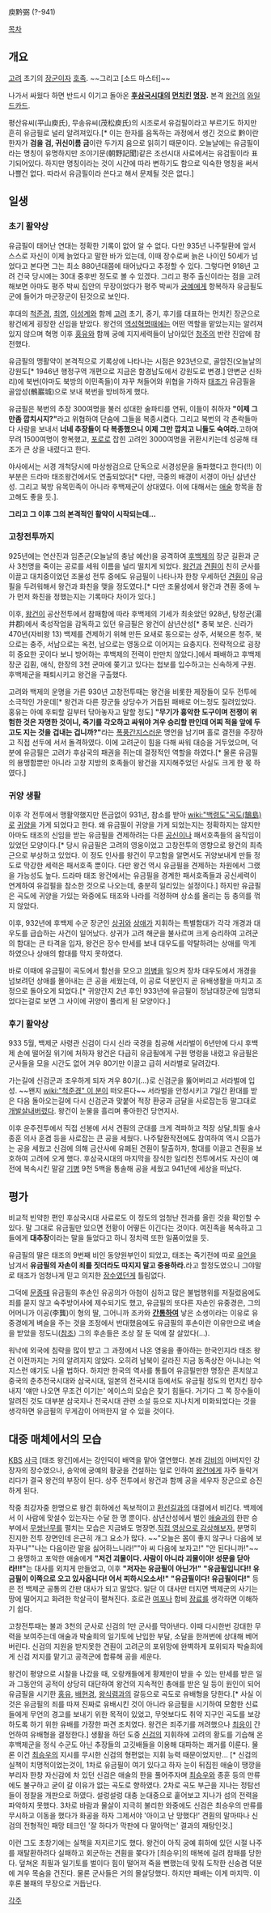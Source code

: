 庾黔弼
(?-941)

[[목차]]
== 개요 ==
[[고려]] 초기의 [[장군]]이자 [[호족]]. ~~그리고 [소드 마스터]~~

나가서 싸웠다 하면 반드시 이기고 돌아온 '''[[후삼국시대]]의 [[먼치킨]] [[명장]].''' 본격 [[왕건]]의 [[와일드카드]].

평산유씨(平山庾氏), 무송유씨(茂松庾氏)의 시조로서 유검필이라고 부르기도 하지만 흔히 유금필로 널리 알려져있다.[* 이는 한자를 음독하는 과정에서 생긴 것으로 黔이란 한자가 '''검을 검, 귀신이름 금'''이란 두가지 음으로 읽히기 때문이다. 오늘날에는 유금필이라는 명칭이 유명하지만 조야기문(朝野記聞)같은 조선시대 사료에서는 유검필이라 표기되어있다. 하지만 명칭이라는 것이 시간에 따라 변하기도 함으로 익숙한 명칭을 써서 나쁠건 없다. 따라서 유금필이라 쓴다고 해서 문제될 것은 없다.]

== 일생 ==
=== 초기 활약상 ===
유금필이 태어난 연대는 정확한 기록이 없어 알 수 없다. 다만 935년 나주탈환에 앞서 스스로 자신이 이제 늙었다고 말한 바가 있는데, 이때 장수로써 늙은 나이인 50세가 넘었다고 본다면 그는 최소 880년대쯤에 태어났다고 추정할 수 있다. 그렇다면 918년 고려 건국 당시에는 30대 중후반 정도로 볼 수 있겠다. 그리고 평주 출신이라는 점을 고려해보면 아마도 평주 박씨 집안의 무장이었다가 평주 박씨가 [[궁예]]에게 항복하자 유금필도 군에 들어가 마군장군이 된것으로 보인다.

후대의 [[척준경]], [[최영]], [[이성계]]와 함께 [[고려]] 초기, 중기, 후기를 대표하는 먼치킨 장군으로 왕건에게 굉장한 신임을 받았다. 왕건의 [[역성혁명]]때에는 어떤 역할을 맡았는지는 알려져 있지 않으며 혁명 이후 [[홍유]]와 함께 궁예 지지세력들이 남아있던 [[청주]]의 반란 진압에 참전했다.

유금필의 맹활약이 본격적으로 기록상에 나타나는 시점은 923년으로, 골암진(오늘날의 강원도[* 1946년 행정구역 개편으로 지금은 함경남도에서 강원도로 변경.] 안변군 신좌리)에 북번(아마도 북방의 이민족들)이 자꾸 쳐들어와 위협을 가하자 [[태조]]가 유금필을 골암성(鶻巖城)으로 보내 북번을 방비하게 했다. 

유금필은 북번의 추장 300여명을 불러 성대한 술파티를 연뒤, 이들이 취하자 '''"이제 그만좀 깝치시지?"'''라고 위협하여 단숨에 그들을 복종시켰다. 그리고 북번의 각 촌락들마다 사람을 보내서 '''너네 추장들이 다 복종했으니 이제 그만 깝치고 니들도 숙여라.'''고하여 무려 1500여명이 항복했고, [[포로]]로 잡힌 고려인 3000여명을 귀환시키는데 성공해 태조가 큰 상을 내렸다고 한다.

야사에서는 서경 개척당시에 마상쌍검으로 단독으로 서경성문을 돌파했다고 한다(!!)
이 부분은 드라마 태조왕건에서도 연출되었다[* 다만, 극중의 배경이 서경이 아닌 삼년산성. 그리고 북방 유목민족이 아니라 후백제군이 상대였다. 이에 대해서는 [[애술]] 항목을 참고해도 좋을 듯.].

'''그리고 그 이후 그의 본격적인 활약이 시작되는데...'''

=== 고창전투까지 ===
925년에는 연산진과 임존군(오늘날의 충남 예산)을 공격하여 [[후백제]]의 장군 길환과 군사 3천명을 죽이는 공로를 세워 이름을 널리 떨치게 되었다. [[왕건]]과 [[견훤]]이 친히 군사를 이끌고 대치중이었던 조물성 전투 중에도 유금필이 나타나자 한창 우세하던 [[견훤]]이 유금필을 두려워해서 왕건과 화친을 맺을 정도였다.[* 다만 조물성에서 왕건과 견훤 중에 누가 먼저 화친을 정했는지는 기록마다 차이가 있다.]

이후, [[왕건]]이 공산전투에서 참패함에 따라 후백제의 기세가 최솟았던 928년, 탕정군(湯井郡)에서 축성작업을 감독하고 있던 유금필은 왕건이 삼년산성[* 충북 보은. 신라가 470년(자비왕 13) 백제를 견제하기 위해 만든 요새로 동으로는 상주, 서북으론 청주, 북으로는 충주, 서남으로는 옥천, 남으로는 영동으로 이어지는 요충지다. 전략적으로 굉장히 중요한 곳이다 보니 방어하는 후백제의 전력이 만만치 않았다.]에서 패배하고 후백제 장군 김훤, 애식, 한장의 3천 군마에 쫒기고 있다는 첩보를 입수하고는 신속하게 구원. 후백제군을 패퇴시키고 왕건을 구출했다.

고려와 백제의 운명을 가른 930년 고창전투때는 왕건을 비롯한 제장들이 모두 전투에 소극적인 가운데[* 왕건과 다른 장군들 상당수가 거듭된 패배로 어느정도 질려있었다. 홍유는 아예 후퇴할 길부터 닦아놓자고 말할 정도] '''"무기가 흉악한 도구이며 전쟁이 위험한 것은 자명한 것이니, 죽기를 각오하고 싸워야 겨우 승리할 판인데 어찌 적을 앞에 두고도 지는 것을 겁내는 겁니까?"'''라는 [[폭풍간지]]스러운 명언을 남기며 홀로 결전을 주장하고 직접 선두에 서서 돌격하였다. 이에 고려군이 힘을 다해 싸워 대승을 거두었으며, 덕분에 유금필은 고려가 후삼국의 패권을 쥐는데 결정적인 역할을 하였다.[* 물론 유금필의 용맹함뿐만 아니라 고창 지방의 호족들이 왕건을 지지해주었던 사실도 크게 한 몫 하였다.]

=== 귀양 생활 === 
이후 각 전투에서 맹활약했지만 뜬금없이 931년, 참소를 받아 [[wiki:"백령도"곡도(鵠島)]]로 [[귀양]]을 가게 되었다고 한다. 왜 유금필이 귀양을 가게 되었는지는 정확하지는 않지만 아마도 태조의 신임을 받는 유금필을 견제하려는 다른 [[공신]]이나 패서호족들의 움직임이 있었던 모양이다.[* 당시 유금필은 고려의 영웅이었고 고창전투의 영향으로 왕건의 최측근으로 부상하고 있었다. 이 정도 인사를 왕건이 무고함을 알면서도 귀양보내게 만들 정도로 막강한 세력은 패서호족 뿐이다. 다만 왕건 역시 유금필을 견제하는 차원에서 그랬을 가능성도 높다. 드라마 태조 왕건에서는 유금필을 경계한 패서호족들과 공신세력이 연계하여 유검필을 참소한 것으로 나오는데, 충분히 일리있는 설정이다.] 하지만 유금필은 곡도에 귀양을 가있는 와중에도 태조와 나라를 걱정하며 상소를 올리는 등 충의를 꺾지 않았다. 

이후, 932년에 후백제 수군 장군인 [[상귀]]와 [[상애]]가 지휘하는 특별함대가 각각 개경과 대우도를 급습하는 사건이 일어났다. 상귀가 고려 해군을 불사르며 크게 승리하여 고려군의 함대는 큰 타격을 입자, 왕건은 장수 만세를 보내 대우도를 약탈하려는 상애를 막게 하였으나 상애의 함대를 막지 못하였다.

바로 이때에 유금필이 곡도에서 함선을 모으고 [[의병]]을 일으켜 장차 대우도에서 개경을 넘보려던 상애를 몰아내는 큰 공을 세웠는데, 이 공로 덕분인지 곧 유배생활을 마치고 조정으로 돌아오게 되었다.[* 귀양간지 2년 후인 933년에 유금필이 정남대장군에 임명되었다는걸로 보면 그 사이에 귀양이 풀리게 된 모양이다.]


=== 후기 활약상 ===
933 5월, 백제군 사령관 신검이 다시 신라 국경을 침공해 서라벌이 6년만에 다시 후백제 손에 떨어질 위기에 처하자 왕건은 다급히 유금필에게 구원 명령을 내렸고 유금필은 군사들을 모을 시간도 없어 겨우 80기만 이끌고 급히 서라벌로 달려갔다. 

가는길에 신검군과 조우하게 되자 겨우 80기(...)로 신검군을 뚫어버리고 서라벌에 입성. ~~왠지 [[wiki:"척준경" 이 분]]이 떠오른다~~ 서라벌을 안정시키고 7일간 환대를 받은 다음 돌아오는길에 다시 신검군과 맞붙어 적장 환궁과 금달을 사로잡는등 말그대로 [[개발살]]내버렸다. 왕건이 눈물을 흘리며 좋아한건 당연지사.

이후 운주전투에서 직접 선봉에 서서 견훤의 군대를 크게 격파하고 적장 상달,최필 술사 종훈 의사 훈겸 등을 사로잡는 큰 공을 세웠다. 나주탈환작전에도 참여하여 역시 으뜸가는 공을 세웠고 신검에 의해 금산사에 유폐된 견훤이 탈출하자, 함대를 이끌고 견훤을 보호하여 고려에 오게 했다. 후삼국시대의 마지막을 장식한 일리천 전투에서도 자신이 예전에 복속시킨 말갈 [[기병]] 9천 5백을 통솔해 공을 세웠고 941년에 세상을 떠났다.

== 평가 ==
비교적 빈약한 편인 후삼국시대 사료로도 이 정도의 엄청난 전과를 올린 것을 확인할 수 있다. 말 그대로 유금필만 있으면 전황이 어떻든 이긴다는 것이다. 여진족을 복속하고 그들에게 '''대추장'''이라는 말을 들었다고 하니 정치력 또한 일품이었을 듯.

유금필의 딸은 태조의 9번째 비인 동양원부인이 되었고, 태조는 죽기전에 따로 [[유언]]을 남겨서 '''유금필의 자손이 죄를 짓더라도 따지지 말고 중용하라.'''라고 할정도였으니 그야말로 태조가 엄청나게 믿고 의지한 [[장수]]였던게 틀림없다.

그덕에 [[문종]]때 유금필의 후손인 유공의가 아첨이 심하고 많은 불법행위를 저질렀음에도 죄를 묻지 않고 숙주방어사에 제수되기도 했고, 유금필의 또다른 자손인 유중경은, 그의 어머니가 이공(李龔)이 형의 딸, 그어니까 조카와 '''[[간통]]하여''' 낳은 소생이라는 이유로 유중경에게 벼슬을 주는 것을 조정에서 반대했음에도 유금필의 후손이란 이유만으로 벼슬을 받았을 정도니([http://terms.naver.com/entry.nhn?docId=890761 참조]) 그의 후손들은 조상 잘 둔 덕에 잘 살았다(...).

워낙에 외국에 침략을 많이 받고 그 과정에서 나온 영웅을 좋아하는 한국인지라 태조 왕건 이전까지는 거의 알려지지 않았다. 오히려 남북이 갈라진 지금 동족상잔 아니냐는 억지스런 얘기도 나올 법하다. 하지만 한국의 역사를 통틀어 유금필만한 명장은 흔치않고 중국의 춘추전국시대와 삼국시대, 일본의 전국시대 등에서도 유금필 정도의 먼치킨 장수 내지 '얘만 나오면 무조건 이기는' 에이스의 모습은 찾기 힘들다. 거기다 그 쪽 장수들이 알려진 것도 대부분 삼국지나 전국시대 관련 소설 등으로 지나치게 미화되었다는 것을 생각하면 유금필의 무게감이 어떠한지 알 수 있을 것이다.

== 대중 매체에서의 모습 ==
[[KBS]] [[사극]] [태조 왕건]에서는 강인덕이 배역을 맡아 열연했다. 본래 [[강비]]의 아버지인 강장자의 장수였으나, 송악에 궁예의 황궁을 건설하는 일로 인하여 [[왕건]]에게 자주 들락거리다가 결국 왕건의 부장이 된다. 상주 전투에서 왕건과 함께 공을 세우자 장군으로 승진하게 된다. 

작중 최강자중 한명으로 왕건 휘하에선 독보적이고 [[환선길]]과의 대결에서 비긴다. 백제에서 이 사람에 맞설수 있는자는 수달 한 명 뿐이다. 삼년산성에서 벌인 [[애술]]과의 한판 승부에서 [[무쌍난무]]를 펼치는 모습은 지금봐도 명장면.[http://youtu.be/KBfHuXkPMus 직접 영상으로 감상해보자.] 분명히 진지한 전투 장면인데 은근히 개그 요소가 많다. ~~"오늘은 몸이 좋지 않구나 다음에 보자꾸나""나는 다음이란 말을 싫어하느니라!""아 씨 다음에 보자고!" "안 된다니까!"~~ 그 용맹하고 포악한 애술에게 '''"저건 괴물이다. 사람이 아니라 괴물이야! 성문을 닫아라!!!"'''는 대사를 외치게 만들었고, 이후 '''"저자는 유금필이 아닌가!"'''  '''"유금필입니다!! 유금필이 이쪽으로 오고 있사옵니다! 어서 피하시오소서!"''' '''"유금필이다! 유금필이다!"''' 등은 전 백제군 공통의 간판 대사가 되고 말았다. 일단 이 대사만 터지면 백제군의 사기는 땅에 떨어지고 화려한 학살극이 펼쳐진다. 호로관 [[여포#s-1|여포]]나 합비 [[장료]]를 생각하면 이해하기 쉽다.

고창전투때는 불과 3천의 군사로 신검의 1만 군사를 막아낸다. 이때 다시한번 강대한 무력을 보여주는데 애술과 박술희의 일기토에 난입한 부달, 소달을 한꺼번에 상대해 베어버린다. 신검의 지원을 받지못한 견훤이 고려군의 포위망에 완벽하게 포위되자 박술희에게 신검 저지를 맡기고 공격군에 합류해 공을 세운다.

왕건이 평양으로 시찰을 나갔을 때, 오랑캐들에게 황제만이 받을 수 있는 만세를 받은 일과 그동안의 공적이 상당히 대단하여 왕건의 지속적인 총애를 받은 일 등이 원인이 되어 유금필을 시기한 [[홍유]], [[배현경]], [[왕식렴]]과의 갈등으로 곡도로 유배형을 당한다.[* 사실 이것은 유금필의 죄를 따져 진짜로 유배시킨 것이 아니라 유금필을 시기하여 모함한 신료들에게 무언의 경고를 보내기 위한 목적이 있었고, 무엇보다도 취약 지구인 곡도를 보강하도록 하기 위한 유배를 가장한 파견 조치였다. 왕건은 죄주기를 꺼려했으나 [[최응]]이 간언하여 유배형을 결정한다.] 생활을 하던 도중 [[신검(후백제)|신검]]의 지휘하에 고려의 황도를 기습해 온 후백제군을 정식 수군도 아닌 추장들의 고깃배들을 이용해 대파하는 쾌거를 이룬다. 물론 이건 [[최승우]]의 지시를 무시한 신검의 형편없는 지휘 능력 때문이었지만... [* 신검의 실책이 치명적이었는것이, 1차로 유금필이 여기 있다고 하자 눈이 뒤집힌 애술이 땡깡을 부리자 한창 자신감에 차 있던 신검은 애술의 한을 풀어주자며 [[최승우]]와 종훈 등의 만류에도 불구하고 굳이 갈 이유가 없는 곡도로 향하였다. 2차로 곡도 부근을 지나는 정탐선들이 정찰을 개판으로 하였다. 설렁설렁 대충 눈대중으로 훝어보고 지나가 섬의 전력을 파악하지 못했다. 3차로 바람과 물살이 지극히 불리한 와중에도 신검은 최승우의 만류를 무시하고 이동을 했다가 화공을 하자 그제서야 '아이고 난 망했다!' 견훤의 말마따나 신검의 전형적인 패망 테크인 '잘 하다가 막판에 다 말아먹는' 결과의 재탕인것.]

이런 그도 초창기에는 실책을 저지르기도 했다. 왕건이 아직 궁예 휘하에 있던 시절 나주를 재탈환하려다 실패하고 회군하는 견훤을 쫒다가 [최승우]의 매복에 걸려 참패를 당한다. 덮쳐온 최필과 일기토를 벌이다 힘이 떨어져 죽을 뻔했는데 맞춰 도착한 신숭겸 덕분에 겨우 목숨을 건진다. 물론 군사들은 거의 몰살당했다. 하지만 패배는 이게 마지막. 이후론 불패의 무장으로 거듭난다.

[[각주]]
